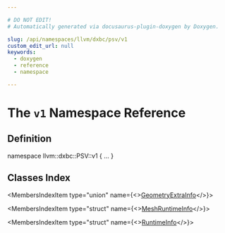 ```yaml
---

# DO NOT EDIT!
# Automatically generated via docusaurus-plugin-doxygen by Doxygen.

slug: /api/namespaces/llvm/dxbc/psv/v1
custom_edit_url: null
keywords:
  - doxygen
  - reference
  - namespace

---
```





# The `v1` Namespace Reference

<DoxygenPage pluginConfig={pluginConfig}>



## Definition

<CodeBlock>namespace llvm::dxbc::PSV::v1 &#123; ... &#125;</CodeBlock>

## Classes Index

<MembersIndex>

<MembersIndexItem
  type="union"
  name={<><a href="/docs/api/unions/llvm/dxbc/psv/v1/geometryextrainfo">GeometryExtraInfo</a></>}>
</MembersIndexItem>

<MembersIndexItem
  type="struct"
  name={<><a href="/docs/api/structs/llvm/dxbc/psv/v1/meshruntimeinfo">MeshRuntimeInfo</a></>}>
</MembersIndexItem>

<MembersIndexItem
  type="struct"
  name={<><a href="/docs/api/structs/llvm/dxbc/psv/v1/runtimeinfo">RuntimeInfo</a></>}>
</MembersIndexItem>

</MembersIndex>


</DoxygenPage>
